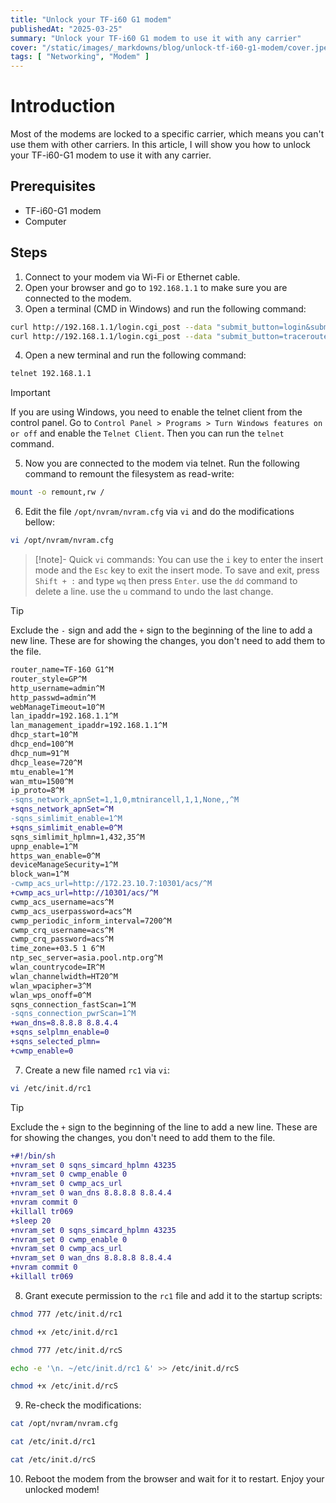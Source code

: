 ```yaml
---
title: "Unlock your TF-i60 G1 modem"
publishedAt: "2025-03-25"
summary: "Unlock your TF-i60 G1 modem to use it with any carrier"
cover: "/static/images/_markdowns/blog/unlock-tf-i60-g1-modem/cover.jpeg"
tags: [ "Networking", "Modem" ]
---
```


# Introduction
Most of the modems are locked to a specific carrier, 
which means you can't use them with other carriers. In this article, 
I will show you how to unlock your TF-i60-G1 modem to use it with any carrier.


## Prerequisites
- TF-i60-G1 modem
- Computer

## Steps

1. Connect to your modem via Wi-Fi or Ethernet cable.
2. Open your browser and go to `192.168.1.1` to make sure you are connected to the modem.
3. Open a terminal (CMD in Windows) and run the following command:

```bash
curl http://192.168.1.1/login.cgi_post --data "submit_button=login&submit_type=do_login&change_action=gozila_cgi&password=&username=admin&passwd=admin"
curl http://192.168.1.1/login.cgi_post --data "submit_button=traceroute_test&submit_type=do_traceroute&change_action=gozila_cgi&tracerouteAddr=127.0.0.1%20-w%201%20%7C%20telnetd%20-p%2023%20-l%20/bin/sh&web_maxhop_count=1&web_net_mode=ipv4"
```
4. Open a new terminal and run the following command:

```bash
telnet 192.168.1.1
```
> [!important]
> If you are using Windows, you need to enable the telnet client from the control panel.
> Go to `Control Panel > Programs > Turn Windows features on or off` and enable the `Telnet Client`.
> Then you can run the `telnet` command.

5. Now you are connected to the modem via telnet. Run the following command to remount the filesystem as read-write:

```bash
mount -o remount,rw /
```
6. Edit the file `/opt/nvram/nvram.cfg` via `vi` and do the modifications bellow:

```bash
vi /opt/nvram/nvram.cfg
```

> [!note]- Quick `vi` commands:
> You can use the `i` key to enter the insert mode and the `Esc` key to exit the insert mode.
> To save and exit, press `Shift + :` and type `wq` then press `Enter`.
> use the `dd` command to delete a line.
> use the `u` command to undo the last change.

> [!tip]
> Exclude the `-` sign and add the `+` sign to the beginning of the line to add a new line.
> These are for showing the changes, you don't need to add them to the file.


```diff
router_name=TF-160 G1^M
router_style=GP^M
http_username=admin^M
http_passwd=admin^M
webManageTimeout=10^M
lan_ipaddr=192.168.1.1^M
lan_management_ipaddr=192.168.1.1^M
dhcp_start=10^M
dhcp_end=100^M
dhcp_num=91^M
dhcp_lease=720^M
mtu_enable=1^M
wan_mtu=1500^M
ip_proto=8^M
-sqns_network_apnSet=1,1,0,mtnirancell,1,1,None,,^M
+sqns_network_apnSet=^M
-sqns_simlimit_enable=1^M
+sqns_simlimit_enable=0^M
sqns_simlimit_hplmn=1,432,35^M
upnp_enable=1^M
https_wan_enable=0^M
deviceManageSecurity=1^M
block_wan=1^M
-cwmp_acs_url=http://172.23.10.7:10301/acs/^M
+cwmp_acs_url=http://10301/acs/^M
cwmp_acs_username=acs^M
cwmp_acs_userpassword=acs^M
cwmp_periodic_inform_interval=7200^M
cwmp_crq_username=acs^M
cwmp_crq_password=acs^M
time_zone=+03.5 1 6^M
ntp_sec_server=asia.pool.ntp.org^M
wlan_countrycode=IR^M
wlan_channelwidth=HT20^M
wlan_wpacipher=3^M
wlan_wps_onoff=0^M
sqns_connection_fastScan=1^M
-sqns_connection_pwrScan=1^M
+wan_dns=8.8.8.8 8.8.4.4
+sqns_selplmn_enable=0
+sqns_selected_plmn=
+cwmp_enable=0
```
7. Create a new file named `rc1` via `vi`:

```bash
vi /etc/init.d/rc1
```

> [!tip]
> Exclude the `+` sign to the beginning of the line to add a new line.
> These are for showing the changes, you don't need to add them to the file.

```diff
+#!/bin/sh
+nvram_set 0 sqns_simcard_hplmn 43235
+nvram_set 0 cwmp_enable 0
+nvram_set 0 cwmp_acs_url
+nvram_set 0 wan_dns 8.8.8.8 8.8.4.4
+nvram commit 0
+killall tr069
+sleep 20
+nvram_set 0 sqns_simcard_hplmn 43235
+nvram_set 0 cwmp_enable 0
+nvram_set 0 cwmp_acs_url
+nvram_set 0 wan_dns 8.8.8.8 8.8.4.4
+nvram commit 0
+killall tr069
```

8. Grant execute permission to the `rc1` file and add it to the startup scripts:

```bash
chmod 777 /etc/init.d/rc1

chmod +x /etc/init.d/rc1

chmod 777 /etc/init.d/rcS

echo -e '\n. ~/etc/init.d/rc1 &' >> /etc/init.d/rcS

chmod +x /etc/init.d/rcS
```

9. Re-check the modifications:

```bash
cat /opt/nvram/nvram.cfg

cat /etc/init.d/rc1

cat /etc/init.d/rcS
```

10. Reboot the modem from the browser and wait for it to restart. Enjoy your unlocked modem!
